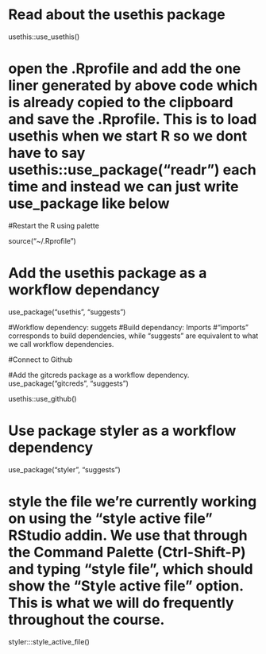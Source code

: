 

# Read about the usethis package
usethis::use_usethis()

# open the .Rprofile and add the one liner generated by above code which is already copied to the clipboard and save the .Rprofile. This is to load usethis when we start R so we dont have to say usethis::use_package("readr") each time and instead we can just write use_package like below

#Restart the R using palette

 source("~/.Rprofile")
 
# Add the usethis package as a workflow dependancy
  use_package("usethis", "suggests")
 
#Workflow dependency: suggets
#Build dependancy: Imports
#“imports” corresponds to build dependencies, while “suggests” are equivalent to what we call workflow dependencies.

#Connect to Github

#Add the gitcreds package as a workflow dependency. 
use_package("gitcreds", "suggests")

usethis::use_github()


# Use package styler as a workflow dependency

use_package("styler", "suggests")

# style the file we’re currently working on using the “style active file” RStudio addin. We use that through the Command Palette (Ctrl-Shift-P) and typing “style file”, which should show the “Style active file” option. This is what we will do frequently throughout the course.

styler:::style_active_file()


